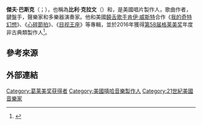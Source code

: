 {{NoteTA
|G1=Music
|G2=Show
|1=zh-cn:坎耶·韦斯特; zh-hk:坎耶·韋斯特; zh-tw:肯伊·威斯特; zh-sg:肯伊·威斯特;
}}
{{Infobox musical artist
| name             = Jeff Bhasker<br />{{small|傑夫·巴斯克}}
| background       = non_performing_personnel
| birth_date       = {{birth date and age|1974|03|03}}
| birth_place      = {{USA}}[[堪薩斯城_(堪薩斯州)|堪薩斯城]]
| origin           = {{USA}}[[索科羅_(新墨西哥州)|索科羅]]
| instrument       = {{hlist|人聲|鍵盤|吉他|貝斯|鼓|打擊樂器}}
| genre            = {{hlist|[[流行_(音樂類型)|流行]]|[[当代节奏布鲁斯|当代节奏布鲁斯]]|[[嘻哈音樂|嘻哈音樂]]|[[流行搖滾|流行搖滾]]}}
| occupation       = {{hlist|音樂製作人|詞曲作家|歌手}}
| years_active     = 2005-現在
| label            = {{hlist|[[GOOD_Music|GOOD]]|Kravenworks}}
}}

'''傑夫·巴斯克'''（{{lang-en|Jeff Bhasker}}；{{bd|1974年|3月3日}}），也稱為'''比利·克拉文'''（{{lang-en|Billy Kraven}}）和'''{{lang-en|U.G.L.Y.}}'''，是美國唱片製作人，歌曲作者，鍵盤手，聲樂家和多樂器演奏家。他和美國[[饒舌歌手|饒舌歌手]][[肯伊·威斯特|肯伊·威斯特]]合作《[[我的奇特幻想|我的奇特幻想]]》、《[[心碎節拍|心碎節拍]]》、《[[目视王座|目视王座]]》等專輯，並於2016年獲得[[第58届格莱美奖|第58届格莱美奖]]年度非古典類製作人<ref>{{cite web|url=http://www.billboard.com/articles/news/grammys/6769206/grammy-award-nominations-schedule-time-channel|title=Grammy Award Nominations to Get Rolling Dec. 7 on 'CBS This Morning'|work=Billboard|date=2015-11-18|accessdate=2015-12-07|archive-date=2015-12-04|archive-url=https://web.archive.org/web/20151204100616/http://www.billboard.com/articles/news/grammys/6769206/grammy-award-nominations-schedule-time-channel|dead-url=no}}</ref>。

==參考來源==
{{reflist}}

== 外部連結 ==
{{Authority control}}
[[Category:葛莱美奖获得者|Category:葛莱美奖获得者]]
[[Category:美國嘻哈音樂製作人|Category:美國嘻哈音樂製作人]]
[[Category:21世紀美國音樂家|Category:21世紀美國音樂家]]